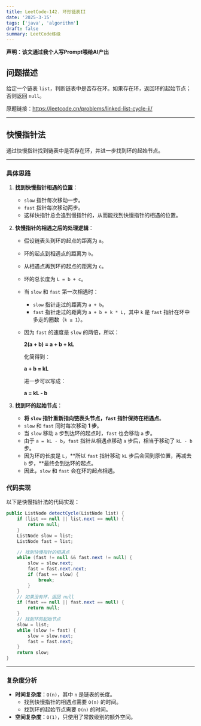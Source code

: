```yaml
---
title: LeetCode-142. 环形链表II
date: '2025-3-15'
tags: ['java', 'algorithm']
draft: false
summary: LeetCode练级
---
```


**声明：该文通过我个人写Prompt喂给AI产出**

## 问题描述

给定一个链表 `list`，判断链表中是否存在环。如果存在环，返回环的起始节点；否则返回 `null`。

原题链接：https://leetcode.cn/problems/linked-list-cycle-ii/

---

## 快慢指针法

通过快慢指针找到链表中是否存在环，并进一步找到环的起始节点。

---

### 具体思路

1. **找到快慢指针相遇的位置**：

   - `slow` 指针每次移动一步。
   - `fast` 指针每次移动两步。
   - 这样快指针总会追到慢指针的，从而能找到快慢指针的相遇的位置。

2. **快慢指针的相遇之后的处理逻辑**：

   - 假设链表头到环的起点的距离为 `a`。

   - 环的起点到相遇点的距离为 `b`。

   - 从相遇点再到环的起点的距离为 `c`。

   - 环的总长度为 `L = b + c`。

   - 当 `slow` 和 `fast` 第一次相遇时：

     - `slow` 指针走过的距离为 `a + b`。
     - `fast` 指针走过的距离为 `a + b + k * L`，其中 `k` 是 `fast` 指针在环中多走的圈数（`k ≥ 1`）。

   - 因为 `fast` 的速度是 `slow` 的两倍，所以：

     **2(a + b) = a + b + kL**

     化简得到：

     **a + b = kL**

     进一步可以写成：

     **a = kL - b**

3. **找到环的起始节点**：

   - **将 `slow` 指针重新指向链表头节点，`fast` 指针保持在相遇点**。
   - `slow` 和 `fast` 同时每次移动 **1 步**。
   - 当 `slow` 移动 `a` 步到达环的起点时，`fast` 也会移动 `a` 步。
   - 由于 `a = kL - b`，`fast` 指针从相遇点移动 `a` 步后，相当于移动了 `kL - b` 步。
   - 因为环的长度是 `L`，**所以 `fast` 指针移动 `kL` 步后会回到原位置，再减去 `b` 步，**最终会到达环的起点。
   - 因此，`slow` 和 `fast` 会在环的起点相遇。

### 代码实现

以下是快慢指针法的代码实现：

```java
public ListNode detectCycle(ListNode list) {
    if (list == null || list.next == null) {
        return null;
    }
    ListNode slow = list;
    ListNode fast = list;

    // 找到快慢指针的相遇点
    while (fast != null && fast.next != null) {
        slow = slow.next;
        fast = fast.next.next;
        if (fast == slow) {
            break;
        }
    }
    // 如果没有环，返回 null
    if (fast == null || fast.next == null) {
        return null;
    }
    // 找到环的起始节点
    slow = list;
    while (slow != fast) {
        slow = slow.next;
        fast = fast.next;
    }
    return slow;
}
```

---

### 复杂度分析

- **时间复杂度**：`O(n)`，其中 `n` 是链表的长度。
  - 找到快慢指针的相遇点需要 `O(n)` 的时间。
  - 找到环的起始节点需要 `O(n)` 的时间。
- **空间复杂度**：`O(1)`，只使用了常数级别的额外空间。
